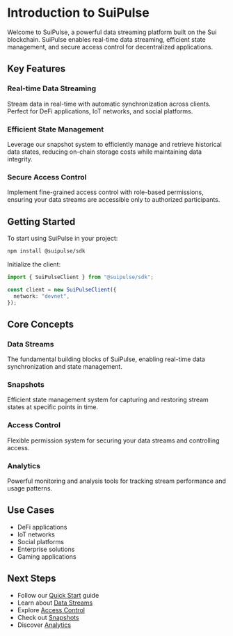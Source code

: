 # Introduction to SuiPulse

Welcome to SuiPulse, a powerful data streaming platform built on the Sui blockchain. SuiPulse enables real-time data streaming, efficient state management, and secure access control for decentralized applications.

## Key Features

### Real-time Data Streaming

Stream data in real-time with automatic synchronization across clients. Perfect for DeFi applications, IoT networks, and social platforms.

### Efficient State Management

Leverage our snapshot system to efficiently manage and retrieve historical data states, reducing on-chain storage costs while maintaining data integrity.

### Secure Access Control

Implement fine-grained access control with role-based permissions, ensuring your data streams are accessible only to authorized participants.

## Getting Started

To start using SuiPulse in your project:

```bash
npm install @suipulse/sdk
```

Initialize the client:

```typescript
import { SuiPulseClient } from "@suipulse/sdk";

const client = new SuiPulseClient({
  network: "devnet",
});
```

## Core Concepts

### Data Streams

The fundamental building blocks of SuiPulse, enabling real-time data synchronization and state management.

### Snapshots

Efficient state management system for capturing and restoring stream states at specific points in time.

### Access Control

Flexible permission system for securing your data streams and controlling access.

### Analytics

Powerful monitoring and analysis tools for tracking stream performance and usage patterns.

## Use Cases

- DeFi applications
- IoT networks
- Social platforms
- Enterprise solutions
- Gaming applications

## Next Steps

- Follow our [Quick Start](/docs/quick-start) guide
- Learn about [Data Streams](/docs/core-concepts/data-streams)
- Explore [Access Control](/docs/core-concepts/access-control)
- Check out [Snapshots](/docs/core-concepts/snapshots)
- Discover [Analytics](/docs/core-concepts/analytics)
